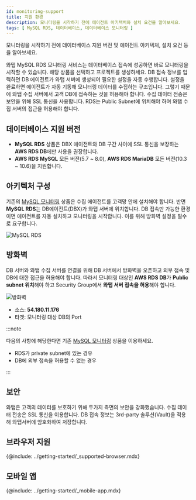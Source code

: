 ```yaml
---
id: monitoring-support
title: 지원 환경
description: 모니터링을 시작하기 전에 에이전트 아키텍처와 설치 요건을 알아보세요.
tags: [ MySQL RDS, 데이터베이스, 데이터베이스 모니터링 ]
---
```


모니터링을 시작하기 전에 데이터베이스 지원 버전 및 에이전트 아키텍처, 설치 요건 등을 알아보세요. 

와탭 MySQL RDS 모니터링 서비스는 데이터베이스 접속에 성공하면 바로 모니터링을 시작할 수 있습니다. 해당 상품을 선택하고 프로젝트를 생성하세요. DB 접속 정보를 입력하면 DB 에이전트가 와탭 서버에 생성되어 필요한 설정을 자동 수행합니다. 설정을 완료하면 에이전트가 자동 기동해 모니터링 데이터를 수집하는 구조입니다. 그렇기 때문에 와탭 수집 서버에서 고객 DB에 접속하는 것을 허용해야 합니다. 수집 데이터 전송은 보안을 위해 SSL 통신을 사용합니다. RDS는 Public Subnet에 위치해야 하며 와탭 수집 서버의 접근을 허용해야 합니다.


## 데이터베이스 지원 버전

- **MySQL RDS** 상품은 DBX 에이전트와 DB 구간 사이에 SSL 통신을 보장하는 **AWS RDS DB**에만 사용을 권장합니다.
- **AWS RDS MySQL** 모든 버전(5.7 ~ 8.0), **AWS RDS MariaDB** 모든 버전(10.3 ~ 10.6)을 지원합니다.


## 아키텍처 구성

기존의 [MySQL 모니터링](https://docs.whatap.io/mysql/monitoring-intro) 상품은 수집 에이전트를 고객망 안에 설치해야 합니다. 반면 **MySQL RDS**는 DB에이전트(DBX)가 와탭 서버에 위치합니다. DB 접속만 가능한 환경이면 에이전트를 자동 설치하고 모니터링을 시작합니다. 이를 위해 방화벽 설정을 필수로 요구합니다.

![MySQL RDS](/img/mysql-rds-architecture.jpeg)

## 방화벽

DB 서버와 와탭 수집 서버를 연결을 위해 DB 서버에서 방화벽을 오픈하고 외부 접속 및 DB에 대한 접근을 허용해야 합니다. 따라서 모니터링 대상인 **AWS RDS DB**가 **Public subnet 위치**해야 하고 Security Group에서 **와탭 서버 접속을 허용**해야 합니다.

![방화벽](/img/mysql-rds-firewall.png)

- 소스: **54.180.11.176**
- 타겟: 모니터링 대상 DB의 Port

:::note

다음의 사항에 해당한다면 기존 [MySQL 모니터링](https://docs.whatap.io/mysql/monitoring-intro) 상품을 이용하세요.

- RDS가 private subnet에 있는 경우
- DB에 외부 접속을 허용할 수 없는 경우

:::


## 보안

와탭은 고객의 데이터를 보호하기 위해 두가지 측면의 보안을 강화했습니다. 수집 데이터 전송은 SSL 통신을 이용합니다. DB 접속 정보는 3rd-party 솔루션(Vault)을 적용해 와탭서버에 암호화하여 저장합니다.


## 브라우저 지원

{@include: ../getting-started/_supported-browser.mdx}  

## 모바일 앱

{@include: ../getting-started/_mobile-app.mdx}